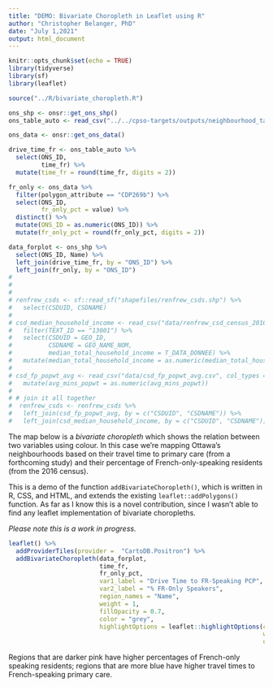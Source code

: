 ```yaml
---
title: "DEMO: Bivariate Choropleth in Leaflet using R"
author: "Christopher Belanger, PhD"
date: "July 1,2021"
output: html_document
---
```

  
  

```r
knitr::opts_chunk$set(echo = TRUE)
library(tidyverse)
library(sf)
library(leaflet)

source("../R/bivariate_choropleth.R")

ons_shp <- onsr::get_ons_shp()
ons_table_auto <- read_csv("../../cpso-targets/outputs/neighbourhood_tables/ons_table_auto_rurality.csv")

ons_data <- onsr::get_ons_data()

drive_time_fr <- ons_table_auto %>%
  select(ONS_ID,
         time_fr) %>%
  mutate(time_fr = round(time_fr, digits = 2))

fr_only <- ons_data %>%
  filter(polygon_attribute == "CDP269b") %>%
  select(ONS_ID,
         fr_only_pct = value) %>%
  distinct() %>%
  mutate(ONS_ID = as.numeric(ONS_ID)) %>%
  mutate(fr_only_pct = round(fr_only_pct, digits = 2))

data_forplot <- ons_shp %>%
  select(ONS_ID, Name) %>%
  left_join(drive_time_fr, by = "ONS_ID") %>%
  left_join(fr_only, by = "ONS_ID")
# 
# 
# 
# renfrew_csds <- sf::read_sf("shapefiles/renfrew_csds.shp") %>%
#   select(CSDUID, CSDNAME)
# 
# csd_median_household_income <- read_csv("data/renfrew_csd_census_2016.csv", col_types = cols(.default = "c")) %>%
#   filter(TEXT_ID == "13001") %>%
#   select(CSDUID = GEO_ID,
#          CSDNAME = GEO_NAME_NOM,
#          median_total_household_income = T_DATA_DONNEE) %>%
#   mutate(median_total_household_income = as.numeric(median_total_household_income))
# 
# csd_fp_popwt_avg <- read_csv("data/csd_fp_popwt_avg.csv", col_types = cols(.default = "c")) %>%
#   mutate(avg_mins_popwt = as.numeric(avg_mins_popwt))
# 
# # join it all together
#  renfrew_csds <- renfrew_csds %>%
#   left_join(csd_fp_popwt_avg, by = c("CSDUID", "CSDNAME")) %>%
#   left_join(csd_median_household_income, by = c("CSDUID", "CSDNAME"))

```



The map below is a *bivariate choropleth* which shows the relation between two variables using colour. In this case we're mapping Ottawa's neighbourhoods based on their travel time to primary care (from a forthcoming study) and their percentage of French-only-speaking residents (from the 2016 census).

This is a demo of the function `addBivariateChoropleth()`, which is written in R, CSS, and HTML, and extends the existing `leaflet::addPolygons()` function. As far as I know this is a novel contribution, since I wasn't able to find any leaflet implementation of bivariate choropleths.

*Please note this is a work in progress.*

```r

leaflet() %>% 
  addProviderTiles(provider =  "CartoDB.Positron") %>%
  addBivariateChoropleth(data_forplot, 
                         time_fr, 
                         fr_only_pct,
                         var1_label = "Drive Time to FR-Speaking PCP",
                         var2_label = "% FR-Only Speakers",
                         region_names = "Name",
                         weight = 1,
                         fillOpacity = 0.7,
                         color = "grey",
                         highlightOptions = leaflet::highlightOptions(color = "orange",
                                                                      weight = 2,
                                                                      opacity = 1))
```


Regions that are darker pink have higher percentages of French-only speaking residents; regions that are more blue have higher travel times to French-speaking primary care. 



